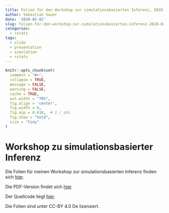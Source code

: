 ```yaml
---
title: Folien für den Workshop zur simulationsbasierten Inferenz, 2020-02-05
author: Sebastian Sauer
date: '2020-02-02'
slug: folien-für-den-workshop-zur-simulationsbasierten-inferenz-2020-02-05
categories:
  - rstats
tags:
  - slide
  - presentation
  - simulation
  - rstats
---
```




```r
knitr::opts_chunk$set(
  comment = "#>",
  collapse = TRUE,
  message = FALSE,
  warning = FALSE,
  cache = TRUE,
  out.width = "70%",
  fig.align = 'center',
  fig.width = 6,
  fig.asp = 0.618,  # 1 / phi
  fig.show = "hold",
  size = "tiny"
)
```



# Workshop zu simulationsbasierter Inferenz

Die Folien für meinen Workshop zur simulationsbasierten Inferenz finden sich [hier](https://data-se.netlify.com/slides/sbi-workshop-2020-02/sbi-workshop-2020-02.html).

Die PDF-Version findet sich [hier](https://data-se.netlify.com/slides/sbi-workshop-2020-02/sbi-workshop-2020-02.pdf).

Der Quellcode liegt [hier](https://data-se.netlify.com/slides/sbi-workshop-2020-02/sbi-workshop-2020-02.Rmd).

Die Folien sind unter CC-BY 4.0 De lizensiert.






